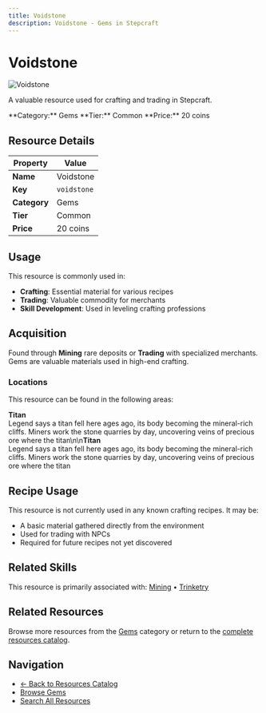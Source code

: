 ```yaml
---
title: Voidstone
description: Voidstone - Gems in Stepcraft
---
```


# Voidstone

<div className="flex items-start gap-6 mb-8">
  <div className="flex-shrink-0">
    <img src="/assets/resources/mining/voidstone.png" alt="Voidstone" className="w-24 h-24 border rounded-lg" />
  </div>
  <div className="flex-1">
    <div className="space-y-2">
      <p className="text-lg text-muted-foreground">A valuable resource used for crafting and trading in Stepcraft.</p>
      <div className="flex flex-wrap gap-4 text-sm">
        <span className="px-2 py-1 bg-blue-100 dark:bg-blue-900 rounded-md">
          **Category:** Gems
        </span>
        <span className="px-2 py-1 bg-gray-100 dark:bg-gray-900 rounded-md">
          **Tier:** Common
        </span>
        <span className="px-2 py-1 bg-green-100 dark:bg-green-900 rounded-md">
          **Price:** 20 coins
        </span>
      </div>
    </div>
  </div>
</div>

## Resource Details

| Property | Value |
|----------|-------|
| **Name** | Voidstone |
| **Key** | `voidstone` |
| **Category** | Gems |
| **Tier** | Common |
| **Price** | 20 coins |


## Usage

This resource is commonly used in:

- **Crafting**: Essential material for various recipes
- **Trading**: Valuable commodity for merchants
- **Skill Development**: Used in leveling crafting professions




## Acquisition

Found through **Mining** rare deposits or **Trading** with specialized merchants. Gems are valuable materials used in high-end crafting.

### Locations

This resource can be found in the following areas:

**Titan**  
Legend says a titan fell here ages ago, its body becoming the mineral-rich cliffs. Miners work the stone quarries by day, uncovering veins of precious ore where the titan\n\n**Titan**  
Legend says a titan fell here ages ago, its body becoming the mineral-rich cliffs. Miners work the stone quarries by day, uncovering veins of precious ore where the titan


## Recipe Usage

This resource is not currently used in any known crafting recipes. It may be:
- A basic material gathered directly from the environment
- Used for trading with NPCs
- Required for future recipes not yet discovered


## Related Skills

This resource is primarily associated with: [Mining](/docs/skills/individual/mining) • [Trinketry](/docs/skills/individual/trinketry)

## Related Resources

Browse more resources from the [Gems](/docs/resources#gems) category or return to the [complete resources catalog](/docs/resources).

## Navigation

- [← Back to Resources Catalog](/docs/resources)
- [Browse Gems](/docs/resources#gems)
- [Search All Resources](/search)
